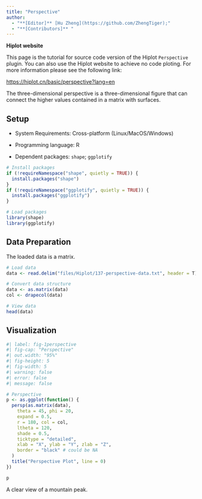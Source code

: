 ```yaml
---
title: "Perspective"
author:
  - "**[Editor]** [Hu Zheng](https://github.com/ZhengTiger);"
  - "**[Contributors]** "
---
```


::: callout-note
**Hiplot website**

This page is the tutorial for source code version of the Hiplot `Perspective` plugin. You can also use the Hiplot website to achieve no code ploting. For more information please see the following link:

<https://hiplot.cn/basic/perspective?lang=en>
:::

The three-dimensional perspective is a three-dimensional figure that can connect the higher values contained in a matrix with surfaces.

## Setup

-   System Requirements: Cross-platform (Linux/MacOS/Windows)

-   Programming language: R

-   Dependent packages: `shape`; `ggplotify`

```r
# Install packages
if (!requireNamespace("shape", quietly = TRUE)) {
  install.packages("shape")
}
if (!requireNamespace("ggplotify", quietly = TRUE)) {
  install.packages("ggplotify")
}

# Load packages
library(shape)
library(ggplotify)
```

## Data Preparation

The loaded data is a matrix.

```r
# Load data
data <- read.delim("files/Hiplot/137-perspective-data.txt", header = T)

# Convert data structure
data <- as.matrix(data)
col <- drapecol(data)

# View data
head(data)
```

## Visualization

```r
#| label: fig-1perspective
#| fig-cap: "Perspective"
#| out.width: "95%"
#| fig-height: 5
#| fig-width: 5
#| warning: false
#| error: false
#| message: false

# Perspective
p <- as.ggplot(function() {
  persp(as.matrix(data),
    theta = 45, phi = 20,
    expand = 0.5,
    r = 180, col = col,
    ltheta = 120,
    shade = 0.5,
    ticktype = "detailed",
    xlab = "X", ylab = "Y", zlab = "Z",
    border = "black" # could be NA
  )
  title("Perspective Plot", line = 0)
})

p
```

A clear view of a mountain peak.



